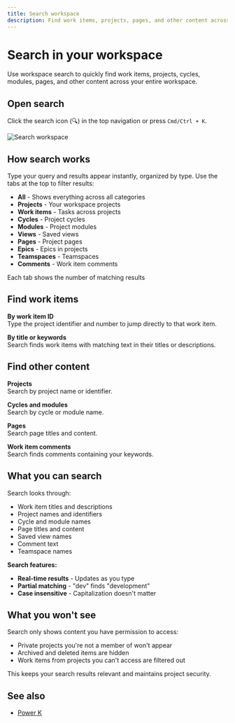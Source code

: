 ```yaml
---
title: Search workspace
description: Find work items, projects, pages, and other content across your workspace.
---
```


# Search in your workspace

Use workspace search to quickly find work items, projects, cycles, modules, pages, and other content across your entire workspace.

## Open search
Click the search icon (🔍) in the top navigation or press `Cmd/Ctrl + K`.

![Search workspace](https://media.docs.plane.so/workspaces/search-workspace.webp#center)

## How search works

Type your query and results appear instantly, organized by type. Use the tabs at the top to filter results:

- **All** - Shows everything across all categories
- **Projects** - Your workspace projects
- **Work items** -  Tasks across projects
- **Cycles** - Project cycles
- **Modules** - Project modules
- **Views** - Saved views
- **Pages** - Project pages
- **Epics** - Epics in projects
- **Teamspaces** - Teamspaces
- **Comments** - Work item comments

Each tab shows the number of matching results

## Find work items

**By work item ID**  
Type the project identifier and number to jump directly to that work item.

**By title or keywords**  
Search finds work items with matching text in their titles or descriptions.

## Find other content

**Projects**  
Search by project name or identifier.

**Cycles and modules**  
Search by cycle or module name.

**Pages**  
Search page titles and content.

**Work item comments**  
Search finds comments containing your keywords.

## What you can search

Search looks through:
- Work item titles and descriptions
- Project names and identifiers
- Cycle and module names
- Page titles and content
- Saved view names
- Comment text
- Teamspace names

**Search features:**
- **Real-time results** - Updates as you type
- **Partial matching** - "dev" finds "development"
- **Case insensitive** - Capitalization doesn't matter

## What you won't see

Search only shows content you have permission to access:
- Private projects you're not a member of won't appear
- Archived and deleted items are hidden
- Work items from projects you can't access are filtered out

This keeps your search results relevant and maintains project security.

## See also
- [Power K](/core-concepts/power-k)